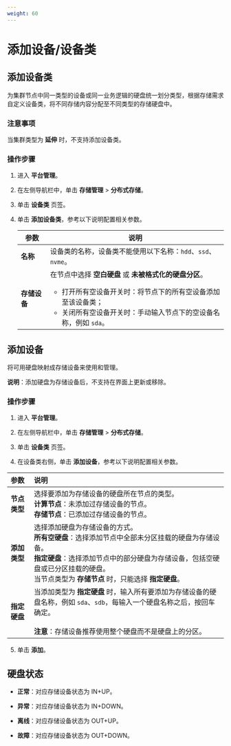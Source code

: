 ```yaml
---
weight: 60
---
```


# 添加设备/设备类


## 添加设备类

为集群节点中同一类型的设备或同一业务逻辑的硬盘统一划分类型，根据存储需求自定义设备类，将不同存储内容分配至不同类型的存储硬盘中。

### 注意事项

当集群类型为 **延伸** 时，不支持添加设备类。

### 操作步骤

<Steps>

1. 进入 **平台管理**。

2. 在左侧导航栏中，单击 **存储管理** > **分布式存储**。

3. 单击 **设备类** 页签。

4. 单击 **添加设备类**，参考以下说明配置相关参数。

    |参数| 说明                                     |
    | ---------------- | ----------- |
    | **名称**| 设备类的名称，设备类不能使用以下名称：`hdd`、`ssd`、`nvme`。|
    | **存储设备** | 在节点中选择 **空白硬盘** 或 **未被格式化的硬盘分区**。<ul><li>打开所有空设备开关时：将节点下的所有空设备添加至该设备类；</li><li>关闭所有空设备开关时：手动输入节点下的空设备名称，例如 `sda`。</li></ul>  |

</Steps>

## 添加设备

将可用硬盘映射成存储设备来使用和管理。

**说明**：添加硬盘为存储设备后，不支持在界面上更新或移除。

### 操作步骤

<Steps>

1. 进入 **平台管理**。

2. 在左侧导航栏中，单击 **存储管理** > **分布式存储**。

3. 单击 **设备类** 页签。

4. 在设备类右侧，单击 **添加设备**，参考以下说明配置相关参数。

|参数| 说明 |
| :------------ | :------------------------------------------------------------ |
| **节点类型** | 选择要添加为存储设备的硬盘所在节点的类型。<br/>**计算节点**：未添加过存储设备的节点。<br/>**存储节点**：已添加过存储设备的节点。 |
| **添加类型** | 选择添加硬盘为存储设备的方式。<br/>**所有空硬盘**：选择添加节点中全部未分区挂载的硬盘为存储设备。<br/>**指定硬盘**：选择添加节点中的部分硬盘为存储设备，包括空硬盘或已分区挂载的硬盘。<br/>当节点类型为 **存储节点** 时，只能选择 **指定硬盘**。 |
| **指定硬盘** | 当添加类型为 **指定硬盘** 时，输入所有要添加为存储设备的硬盘名称，例如 `sda`、`sdb`，每输入一个硬盘名称之后，按回车确定。<br/><br/><b>注意</b>：存储设备推荐使用整个硬盘而不是硬盘上的分区。 |
    
5. 单击 **添加**。    

</Steps>

## 硬盘状态

* **正常**：对应存储设备状态为 IN+UP。

* **异常**：对应存储设备状态为 IN+DOWN。

* **离线**：对应存储设备状态为 OUT+UP。

* **故障**：对应存储设备状态为 OUT+DOWN。